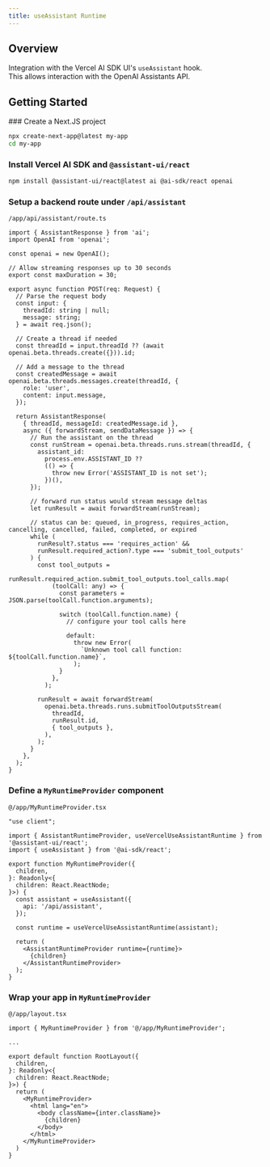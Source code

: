 ```yaml
---
title: useAssistant Runtime
---
```


## Overview

Integration with the Vercel AI SDK UI's `useAssistant` hook.  
This allows interaction with the OpenAI Assistants API.

## Getting Started  


<Steps>
  ### Create a Next.JS project

  ```sh
  npx create-next-app@latest my-app
  cd my-app
  ```

  ### Install Vercel AI SDK and `@assistant-ui/react`

  ```sh npm2yarn
  npm install @assistant-ui/react@latest ai @ai-sdk/react openai
  ```

  ### Setup a backend route under `/api/assistant`

  `/app/api/assistant/route.ts`

  ```tsx
  import { AssistantResponse } from 'ai';
  import OpenAI from 'openai';

  const openai = new OpenAI();

  // Allow streaming responses up to 30 seconds
  export const maxDuration = 30;

  export async function POST(req: Request) {
    // Parse the request body
    const input: {
      threadId: string | null;
      message: string;
    } = await req.json();

    // Create a thread if needed
    const threadId = input.threadId ?? (await openai.beta.threads.create({})).id;

    // Add a message to the thread
    const createdMessage = await openai.beta.threads.messages.create(threadId, {
      role: 'user',
      content: input.message,
    });

    return AssistantResponse(
      { threadId, messageId: createdMessage.id },
      async ({ forwardStream, sendDataMessage }) => {
        // Run the assistant on the thread
        const runStream = openai.beta.threads.runs.stream(threadId, {
          assistant_id:
            process.env.ASSISTANT_ID ??
            (() => {
              throw new Error('ASSISTANT_ID is not set');
            })(),
        });

        // forward run status would stream message deltas
        let runResult = await forwardStream(runStream);

        // status can be: queued, in_progress, requires_action, cancelling, cancelled, failed, completed, or expired
        while (
          runResult?.status === 'requires_action' &&
          runResult.required_action?.type === 'submit_tool_outputs'
        ) {
          const tool_outputs =
            runResult.required_action.submit_tool_outputs.tool_calls.map(
              (toolCall: any) => {
                const parameters = JSON.parse(toolCall.function.arguments);

                switch (toolCall.function.name) {
                  // configure your tool calls here

                  default:
                    throw new Error(
                      `Unknown tool call function: ${toolCall.function.name}`,
                    );
                }
              },
            );

          runResult = await forwardStream(
            openai.beta.threads.runs.submitToolOutputsStream(
              threadId,
              runResult.id,
              { tool_outputs },
            ),
          );
        }
      },
    );
  }
  ```

  ### Define a `MyRuntimeProvider` component

  `@/app/MyRuntimeProvider.tsx`

  ```tsx
  "use client";

  import { AssistantRuntimeProvider, useVercelUseAssistantRuntime } from '@assistant-ui/react';
  import { useAssistant } from '@ai-sdk/react'; 

  export function MyRuntimeProvider({
    children,
  }: Readonly<{
    children: React.ReactNode;
  }>) { 
    const assistant = useAssistant({
      api: '/api/assistant',
    });

    const runtime = useVercelUseAssistantRuntime(assistant);

    return (
      <AssistantRuntimeProvider runtime={runtime}>
        {children}
      </AssistantRuntimeProvider>
    );
  }
  ```

  ### Wrap your app in `MyRuntimeProvider`

  `@/app/layout.tsx`

  ```tsx {1,11,17}
  import { MyRuntimeProvider } from '@/app/MyRuntimeProvider';

  ...

  export default function RootLayout({
    children,
  }: Readonly<{
    children: React.ReactNode;
  }>) {
    return (
      <MyRuntimeProvider>
        <html lang="en">
          <body className={inter.className}>
            {children}
          </body>
        </html>
      </MyRuntimeProvider>
    )
  }
  ```

</Steps>
